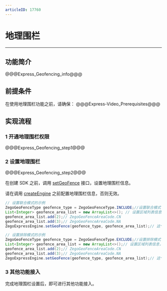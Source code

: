 ```yaml
---
articleID: 17760
---
```

# 地理围栏

- - -

## 功能简介


@@@Express_Geofencing_info@@@

## 前提条件

在使用地理围栏功能之前，请确保：
@@@Express-Video_Prerequisites@@@

## 实现流程

### 1 开通地理围栏权限

@@@Express_Geofencing_step1@@@


### 2 设置地理围栏

@@@Express_Geofencing_step2@@@

在创建 SDK 之前，调用 [setGeoFence](@setGeoFence) 接口，设置地理围栏信息。

<div class="mk-warning">

请在调用 [createEngine](@createEngine) 之前配置地理围栏信息，否则无效。
</div>


```java
// 设置联合模式的示例
ZegoGeoFenceType geofence_type = ZegoGeoFenceType.INCLUDE;//设置联合模式
List<Integer> geofence_area_list = new ArrayList<>(); // 设置区域列表信息，最少设置 1 个，最多设置不得大于 SDK 所支持个数
geofence_area_list.add(2);// ZegoGeoFenceAreaCode.CN
geofence_area_list.add(3);// ZegoGeoFenceAreaCode.NA
ZegoExpressEngine.setGeoFence(geofence_type, geofence_area_list);// 这个接口是静态方法，在 createEngine 之前调用

// 设置排除模式的示例
ZegoGeoFenceType geofence_type = ZegoGeoFenceType.EXCLUDE;//设置排除模式
List<Integer> geofence_area_list = new ArrayList<>();// 设置区域列表信息，最少设置 1 个，最多设置不得大于等于 SDK 所支持个数
geofence_area_list.add(2);// ZegoGeoFenceAreaCode.CN
geofence_area_list.add(3);// ZegoGeoFenceAreaCode.NA
ZegoExpressEngine.setGeoFence(geofence_type, geofence_area_list);// 这个接口是静态方法，在 createEngine 之前调用
```

### 3 其他功能接入

完成地理围栏设置后，即可进行其他功能接入。
